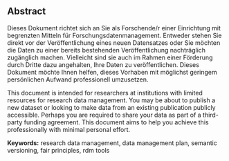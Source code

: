
## Abstract {-}

Dieses Dokument richtet sich an Sie als Forschende/r einer Einrichtung mit begrenzten Mitteln für Forschungsdatenmanagement. Entweder stehen Sie direkt vor der Veröffentlichung eines neuen Datensatzes oder Sie möchten die Daten zu einer bereits bestehenden Veröffentlichung nachträglich zugänglich machen. Vielleicht sind sie auch im Rahmen einer Förderung durch Dritte dazu angehalten, Ihre Daten zu veröffentlichen. Dieses Dokument möchte Ihnen helfen, dieses Vorhaben mit möglichst geringem persönlichen Aufwand professionell umzusetzen.

This document is intended for researchers at institutions with limited resources for research data management. You may be about to publish a new dataset or looking to make data from an existing publication publicly accessible. Perhaps you are required to share your data as part of a third-party funding agreement. This document aims to help you achieve this professionally with minimal personal effort.

**Keywords:** research data management, data management plan, semantic versioning, fair principles, rdm tools